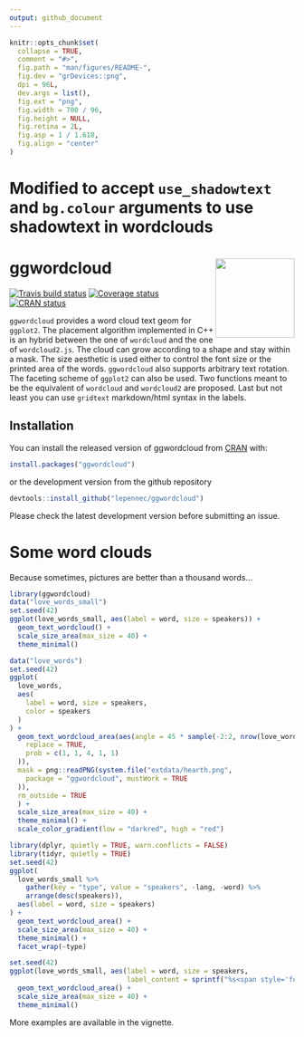 ```yaml
---
output: github_document
---
```


<!-- README.md is generated from README.Rmd. Please edit that file -->

```r
knitr::opts_chunk$set(
  collapse = TRUE,
  comment = "#>",
  fig.path = "man/figures/README-",
  fig.dev = "grDevices::png",
  dpi = 96L,
  dev.args = list(),
  fig.ext = "png",
  fig.width = 700 / 96,
  fig.height = NULL,
  fig.retina = 2L,
  fig.asp = 1 / 1.618,
  fig.align = "center"
)
```

# Modified to accept `use_shadowtext` and `bg.colour` arguments to use shadowtext in wordclouds

# ggwordcloud <img src="man/figures/logo.png" align="right" height=140/>
 
[![Travis build status](https://travis-ci.org/lepennec/ggwordcloud.svg?branch=master)](https://travis-ci.org/lepennec/ggwordcloud)
[![Coverage status](https://codecov.io/gh/lepennec/ggwordcloud/branch/master/graph/badge.svg)](https://codecov.io/github/lepennec/ggwordcloud?branch=master)
[![CRAN status](https://www.r-pkg.org/badges/version/ggwordcloud)](https://cran.r-project.org/package=ggwordcloud)

`ggwordcloud` provides a word cloud text geom for `ggplot2`.  The placement algorithm implemented in C++ is an hybrid between the one of `wordcloud` and the one of `wordcloud2.js`. The cloud can grow according to a shape and stay within a mask. The size aesthetic is used either to control the font size or the printed area of the words. `ggwordcloud` also supports arbitrary text rotation. The faceting scheme of `ggplot2` can also be used. Two functions meant to be the equivalent of `wordcloud` and `wordcloud2` are proposed. Last but not least you can use `gridtext` markdown/html syntax in the labels.


## Installation

You can install the released version of ggwordcloud from [CRAN](https://CRAN.R-project.org) with:
```r
install.packages("ggwordcloud")
```
or the development version from the github repository
```r
devtools::install_github("lepennec/ggwordcloud")
```

Please check the latest development version before submitting an issue.

# Some word clouds

Because sometimes, pictures are better than a thousand words...

```r
library(ggwordcloud)
data("love_words_small")
set.seed(42)
ggplot(love_words_small, aes(label = word, size = speakers)) +
  geom_text_wordcloud() +
  scale_size_area(max_size = 40) +
  theme_minimal()
```


```r
data("love_words")
set.seed(42)
ggplot(
  love_words,
  aes(
    label = word, size = speakers,
    color = speakers
  )
) +
  geom_text_wordcloud_area(aes(angle = 45 * sample(-2:2, nrow(love_words),
    replace = TRUE,
    prob = c(1, 1, 4, 1, 1)
  )),
  mask = png::readPNG(system.file("extdata/hearth.png",
    package = "ggwordcloud", mustWork = TRUE
  )),
  rm_outside = TRUE
  ) +
  scale_size_area(max_size = 40) +
  theme_minimal() +
  scale_color_gradient(low = "darkred", high = "red")
```


```r
library(dplyr, quietly = TRUE, warn.conflicts = FALSE)
library(tidyr, quietly = TRUE)
set.seed(42)
ggplot(
  love_words_small %>%
    gather(key = "type", value = "speakers", -lang, -word) %>%
    arrange(desc(speakers)),
  aes(label = word, size = speakers)
) +
  geom_text_wordcloud_area() +
  scale_size_area(max_size = 40) +
  theme_minimal() +
  facet_wrap(~type)
```

```r
set.seed(42)
ggplot(love_words_small, aes(label = word, size = speakers,
                             label_content = sprintf("%s<span style='font-size:7.5pt'>(%g)</span>", word, speakers))) +
  geom_text_wordcloud_area() +
  scale_size_area(max_size = 40) +
  theme_minimal()
```

More examples are available in the vignette.

